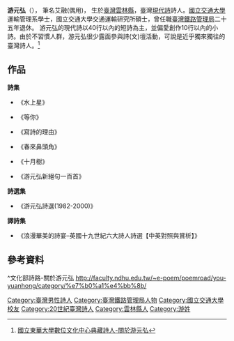 {{Infobox writer
| name         = 游元弘
| image        = 
| imagesize    = 
| caption      = 
| original     = 
| kana         = 
| romaji       =   
| zi           = 
| hao          = 
| birthname    = 
| pseudonym    = 
| birthdate    = {{Birth date and age|year=1960|month=10|day=5}}
| birthplace   = {{ROC-TWN}}雲林縣
| deathdate    = 
| deathplace   = 
| residence    = {{ROC-TWN}}
| occupation   = 
| nationality  = {{ROC-TWN}}
| ethnicity    = 
| citizenship  = 
| education    = 國立交通大學運輸工程與管理學系<br/>國立交通大學交通運輸研究所
| alma_mater   = 國立交通大學
| period       = 1982年-
| genre        = 詩
| subject      = 
| movement     = 
| notableworks = 浪漫華美的詩宴–英國十九世紀六大詩人詩選【中英對照與賞析】<br/>游元弘詩選【1982-2000】
| parents      =
| spouse       = 
| partner      = 
| children     = 
| relatives    = 
| influences   = 
| influenced   = 
| awards       = 
{{ubl
|第8屆梁實秋文學獎翻譯類譯詩組（1995）
|第10屆梁實秋文學獎翻譯類譯詩組（1997）
}}
| signature    = 
| website      = 
}}
'''游元弘'''（{{bd|1960年|10月5日||}}）， 筆名艾融(偶用)， 生於[[臺灣|臺灣]][[雲林縣|雲林縣]]，臺灣[[現代詩|現代詩]]詩人。[[國立交通大學|國立交通大學]]運輸管理系學士，國立交通大學交通運輸研究所碩士，曾任職[[臺灣鐵路管理局|臺灣鐵路管理局]]二十五年退休。
游元弘的現代詩以40行以內的短詩為主，並偏愛創作10行以內的小詩。由於不習慣人群，游元弘很少露面參與詩(文)壇活動，可說是近乎獨來獨往的臺灣詩人。<ref>[http://dcc.ndhu.edu.tw/poemroad/you-yuanhong/2008/06/07/%e9%97%9c%e6%96%bc%e6%b8%b8%e5%85%83%e5%bc%98  國立東華大學數位文化中心典藏詩人-關於游元弘]{{dead link|date=2018年3月 |bot=InternetArchiveBot |fix-attempted=yes }}</ref>

==作品==

'''詩集'''

*《水上星》

*《等你》

*《寫詩的理由》

*《春來鼻頭角》

*《十月樹》

*《游元弘新絕句一百首》

'''詩選集'''

*《游元弘詩選(1982-2000)》

'''譯詩集'''

*《浪漫華美的詩宴–英國十九世紀六大詩人詩選【中英對照與賞析】》

==參考資料==
^文化部詩路-關於游元弘 http://faculty.ndhu.edu.tw/~e-poem/poemroad/you-yuanhong/category/%e7%b0%a1%e4%bb%8b/

[[Category:臺灣男性詩人|Category:臺灣男性詩人]]
[[Category:臺灣鐵路管理局人物|Category:臺灣鐵路管理局人物]]
[[Category:國立交通大學校友|Category:國立交通大學校友]]
[[Category:20世紀臺灣詩人|Category:20世紀臺灣詩人]]
[[Category:雲林縣人|Category:雲林縣人]]
[[Category:游姓|Category:游姓]]